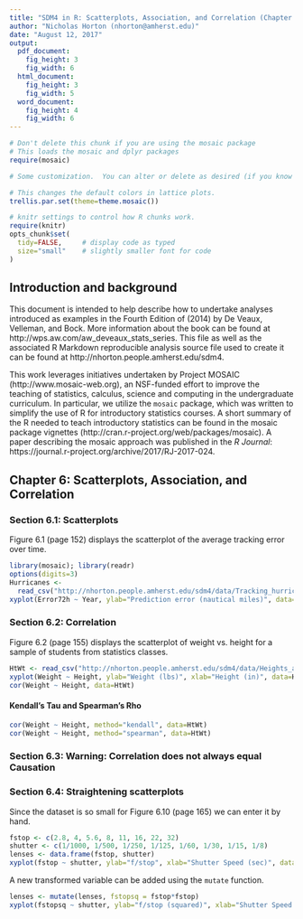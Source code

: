 ```yaml
---
title: "SDM4 in R: Scatterplots, Association, and Correlation (Chapter 6)"
author: "Nicholas Horton (nhorton@amherst.edu)"
date: "August 12, 2017"
output: 
  pdf_document:
    fig_height: 3
    fig_width: 6
  html_document:
    fig_height: 3
    fig_width: 5
  word_document:
    fig_height: 4
    fig_width: 6
---
```



```r
# Don't delete this chunk if you are using the mosaic package
# This loads the mosaic and dplyr packages
require(mosaic)
```

```r
# Some customization.  You can alter or delete as desired (if you know what you are doing).

# This changes the default colors in lattice plots.
trellis.par.set(theme=theme.mosaic())  

# knitr settings to control how R chunks work.
require(knitr)
opts_chunk$set(
  tidy=FALSE,     # display code as typed
  size="small"    # slightly smaller font for code
)
```

## Introduction and background 

This document is intended to help describe how to undertake analyses introduced 
as examples in the Fourth Edition of \emph{Stats: Data and Models} (2014) by De Veaux, Velleman, and Bock.
More information about the book can be found at http://wps.aw.com/aw_deveaux_stats_series.  This
file as well as the associated R Markdown reproducible analysis source file used to create it can be found at http://nhorton.people.amherst.edu/sdm4.

This work leverages initiatives undertaken by Project MOSAIC (http://www.mosaic-web.org), an NSF-funded effort to improve the teaching of statistics, calculus, science and computing in the undergraduate curriculum. In particular, we utilize the `mosaic` package, which was written to simplify the use of R for introductory statistics courses. A short summary of the R needed to teach introductory statistics can be found in the mosaic package vignettes (http://cran.r-project.org/web/packages/mosaic).
A paper describing the mosaic approach was published in the *R Journal*: https://journal.r-project.org/archive/2017/RJ-2017-024.

## Chapter 6: Scatterplots, Association, and Correlation

### Section 6.1: Scatterplots

Figure 6.1 (page 152) displays the scatterplot of the average tracking error over time.

```r
library(mosaic); library(readr)
options(digits=3)
Hurricanes <- 
  read_csv("http://nhorton.people.amherst.edu/sdm4/data/Tracking_hurricanes_2012.csv")
xyplot(Error72h ~ Year, ylab="Prediction error (nautical miles)", data=Hurricanes)
```

 
### Section 6.2: Correlation

Figure 6.2 (page 155) displays the scatterplot of weight vs. height for a sample of students from statistics classes.

```r
HtWt <- read_csv("http://nhorton.people.amherst.edu/sdm4/data/Heights_and_Weights.csv")
xyplot(Weight ~ Height, ylab="Weight (lbs)", xlab="Height (in)", data=HtWt)
cor(Weight ~ Height, data=HtWt)
```

#### Kendall's Tau and Spearman's Rho

```r
cor(Weight ~ Height, method="kendall", data=HtWt)
cor(Weight ~ Height, method="spearman", data=HtWt)
```
       
### Section 6.3: Warning: Correlation does not always equal Causation

### Section 6.4: Straightening scatterplots

Since the dataset is so small for Figure 6.10 (page 165) we can enter it by hand.
```r
fstop <- c(2.8, 4, 5.6, 8, 11, 16, 22, 32)
shutter <- c(1/1000, 1/500, 1/250, 1/125, 1/60, 1/30, 1/15, 1/8)
lenses <- data.frame(fstop, shutter)
xyplot(fstop ~ shutter, ylab="f/stop", xlab="Shutter Speed (sec)", data=lenses)
```

A new transformed variable can be added using the `mutate` function.
```r
lenses <- mutate(lenses, fstopsq = fstop*fstop)
xyplot(fstopsq ~ shutter, ylab="f/stop (squared)", xlab="Shutter Speed (sec)", data=lenses)
```
